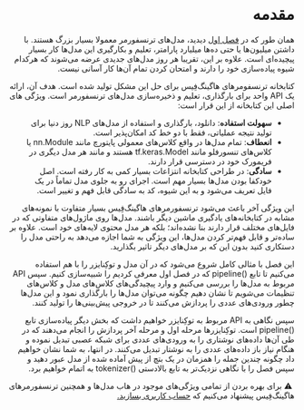 ‏<div dir="rtl">
# مقدمه


همان طور که در [فصل اول](/course/chapter1) دیدید، مدل‌های ترنسفورمر معمولا بسیار بزرگ هستند. با داشتن میلیون‌ها یا حتی ده‌ها میلیارد پارامتر، تعلیم و بکارگیری این مدل‌ها کار بسیار پیچیده‌ای است. علاوه بر این،‌ تقریبا هر روز مدل‌های جدیدی عرضه می‌شوند که هرکدام شیوه پیاده‌سازی خود را دارند و امتحان کردن تمام آن‌ها کار آسانی نیست.

کتابخانه ترنسفومرهای هاگینگ‌فِیس برای حل این مشکل تولید شده است. هدف آن، ارائه یک API واحد برای بارگذاری، تعلیم و ذخیره‌سازی مدل‌های ترنسفورمر است. ویژگی های اصلی این کتابخانه از این قرار است:


- **سهولت استفاده**: دانلود، بارگذاری و استفاده از مدل‌های NLP روز دنیا برای تولید نتیجه عملیاتی، فقط با دو خط کد امکان‌پذیر است.
- **انعطاف**: تمام مدل‌ها در واقع کلاس‌های معمولی پایتورچ مانند nn.Module یا کلاس‌های تنسورفلو مانند tf.keras.Model هستند و مانند هر مدل دیگری در فریمورک خود در دسترسی قرار دارند.
- **سادگی**: در طراحی کتابخانه انتزاعات بسیار کمی به کار رفته‌ است. اصل خودکفا بودن مدل‌ها بسیار مهم است‪.‬ اجرای رو به جلوی مدل تماماً در یک فایل تعریف می‌شود و به این شیوه، کد به سادگی قابل فهم و تغییر است.

این ویژگی آخر باعث می‌شود ترنسفورمرهای هاگینگ‌فِیس بسیار متفاوت با نمونه‌های مشابه در کتابخانه‌های یادگیری ماشین دیگر باشند. مدل‌ها روی ماژول‌های متفاوتی که در فایل‌های مختلف قرار دارند بنا نشده‌اند؛ بلکه هر مدل محتوی لایه‌های خود است. علاوه بر ساده‌تر و قابل فهم‌تر کردن مدل‌ها، این ویژگی به شما اجازه می‌دهد به راحتی مدل را دستکاری کنید بدون این که بر مدل‌های دیگر تاثیر بگذارید.

این فصل با مثالی کامل شروع می‌شود که در آن مدل و توکِنایزر را با هم استفاده می‌کنیم تا تابع <span dir="ltr">pipeline()</span> که در فصل اول معرفی کردیم را شبیه‌سازی کنیم. سپس API مربوط به مدل‌ها را بررسی می‌کنیم و وارد پیچیدگی‌های کلاس‌های مدل و کلاس‌های تنظیمات می‌شویم تا نشان دهیم چگونه می‌توان مدل‌ها را بارگذاری نمود و این مدل‌ها چطور ورودی‌های عددی را پردازش می‌کنند تا در خروجی پیش‌بینی‌ها را تولید کنند.

سپس نگاهی به API مربوط به توکِنایزر خواهیم داشت که بخش دیگر پیاده‌سازی تابع <span dir="ltr">pipeline()</span> است. توکِنایزرها مرحله اول و مرحله آخر پردازش را انجام می‌دهند که در طی آن‌ها داده‌های نوشتاری را به ورودی‌های عددی برای شبکه عصبی تبدیل نموده و هنگام نیاز باز داده‌های عددی را به نوشتار تبدیل می‌کنند. در انتها، به شما نشان خواهیم داد چگونه چندین جمله را همزمان در یک بتچ از پیش آماده شده از مدل عبور دهید و سپس فصل را با نگاهی نزدیک‌تر به تابع بالادستی <span dir="ltr">tokenizer()</span> به اتمام خواهیم برد.

‏<Tip>
⚠️ برای بهره بردن از تمامی ویژگی‌های موجود در هاب مدل‌ها و همچنین ترنسفورمرهای هاگینگ‌فِیس پیشنهاد می‌کنیم که <a href="https://huggingface.co/join"> حساب کاربری بسازید.</a>
‏</Tip>

‏</div>
